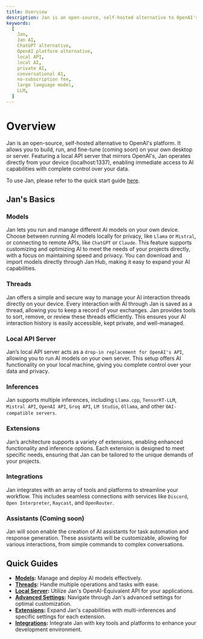 ```yaml
---
title: Overview
description: Jan is an open-source, self-hosted alternative to OpenAI's platform - build and run AI on your own desktop or server.
keywords:
  [
    Jan,
    Jan AI,
    ChatGPT alternative,
    OpenAI platform alternative,
    local API,
    local AI,
    private AI,
    conversational AI,
    no-subscription fee,
    large language model,
    LLM,
  ]
---
```



# Overview

Jan is an open-source, self-hosted alternative to OpenAI's platform. It allows you to build, run, and fine-tune (coming soon) on your own desktop or server. Featuring a local API server that mirrors OpenAI's, Jan operates directly from your device (localhost:1337), enabling immediate access to AI capabilities with complete control over your data.

To use Jan, please refer to the quick start guide [here](https://jan.ai/docs/quickstart).

## Jan's Basics

### Models
Jan lets you run and manage different AI models on your own device. Choose between running AI models locally for privacy, like `Llama` or `Mistral`, or connecting to remote APIs, like `ChatGPT` or `Claude`. This feature supports customizing and optimizing AI to meet the needs of your projects directly, with a focus on maintaining speed and privacy. You can download and import models directly through Jan Hub, making it easy to expand your AI capabilities.

### Threads
Jan offers a simple and secure way to manage your AI interaction threads directly on your device. Every interaction with AI through Jan is saved as a thread, allowing you to keep a record of your exchanges. Jan provides tools to sort, remove, or review these threads efficiently. This ensures your AI interaction history is easily accessible, kept private, and well-managed.

### Local API Server
Jan’s local API server acts as a `drop-in replacement for OpenAI's API`, allowing you to run AI models on your own server. This setup offers AI functionality on your local machine, giving you complete control over your data and privacy.

### Inferences
Jan supports multiple inferences, including `Llama.cpp`, `TensorRT-LLM`, `Mistral API`, `OpenAI API`, `Groq API`, `LM Studio`, `Ollama`, and other `OAI-compatible servers`.

### Extensions
Jan’s architecture supports a variety of extensions, enabling enhanced functionality and inference options. Each extension is designed to meet specific needs, ensuring that Jan can be tailored to the unique demands of your projects.

### Integrations
Jan integrates with an array of tools and platforms to streamline your workflow. This includes seamless connections with services like `Discord`, `Open Interpreter`, `Raycast`, and `OpenRouter`. 

### Assistants (Coming soon)
Jan will soon enable the creation of AI assistants for task automation and response generation. These assistants will be customizable, allowing for various interactions, from simple commands to complex conversations.

## Quick Guides

- **[Models](/docs/models):** Manage and deploy AI models effectively.
- **[Threads](/docs/threads):** Handle multiple operations and tasks with ease.
- **[Local Server](/docs/local-api):** Utilize Jan's OpenAI-Equivalent API for your applications.
- **[Advanced Settings](/docs/settings):** Navigate through Jan's advanced settings for optimal customization.
- **[Extensions](/docs/extensions):** Expand Jan's capabilities with multi-inferences and specific settings for each extension.
- **[Integrations](/integrations):** Integrate Jan with key tools and platforms to enhance your development environment.
